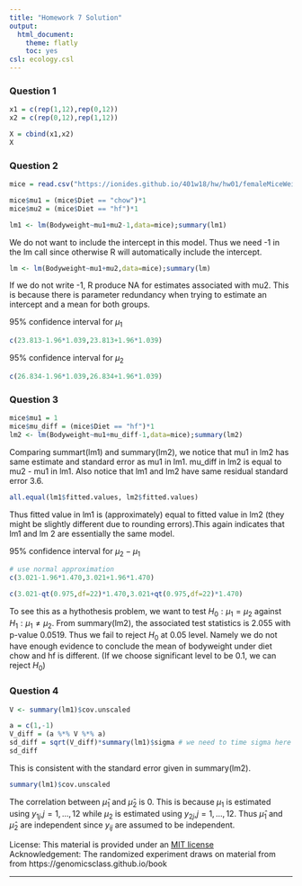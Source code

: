 ```yaml
---
title: "Homework 7 Solution"
output:
  html_document:
    theme: flatly
    toc: yes
csl: ecology.csl
---
```

### Question 1

```r
x1 = c(rep(1,12),rep(0,12))
x2 = c(rep(0,12),rep(1,12))

X = cbind(x1,x2)
X
```


### Question 2

```r
mice = read.csv("https://ionides.github.io/401w18/hw/hw01/femaleMiceWeights.csv")

mice$mu1 = (mice$Diet == "chow")*1
mice$mu2 = (mice$Diet == "hf")*1

lm1 <- lm(Bodyweight~mu1+mu2-1,data=mice);summary(lm1)
```

We do not want to include the intercept in this model. Thus we need -1 in the lm call since otherwise R will automatically include the intercept.

```r
lm <- lm(Bodyweight~mu1+mu2,data=mice);summary(lm)
```
If we do not write -1, R produce NA for estimates associated with mu2. This is because there is parameter redundancy when trying to estimate an intercept and a mean for both groups.

95% confidence interval for $\mu_1$
```r
c(23.813-1.96*1.039,23.813+1.96*1.039)
```

95% confidence interval for $\mu_2$
```r
c(26.834-1.96*1.039,26.834+1.96*1.039)
```

### Question 3
```r
mice$mu1 = 1
mice$mu_diff = (mice$Diet == "hf")*1
lm2 <- lm(Bodyweight~mu1+mu_diff-1,data=mice);summary(lm2)
```
Comparing summart(lm1) and summary(lm2), we notice that mu1 in lm2 has same estimate and standard error as mu1 in lm1. mu_diff in lm2 is equal to mu2 - mu1 in lm1. Also notice that lm1 and lm2 have same residual standard error 3.6.

```r
all.equal(lm1$fitted.values, lm2$fitted.values)
```
Thus fitted value in lm1 is (approximately) equal to fitted value in lm2 (they might be slightly different due to rounding errors).This again indicates that lm1 and lm 2 are essentially the same model.

95% confidence interval for $\mu_2-\mu_1$
```r
# use normal approximation
c(3.021-1.96*1.470,3.021+1.96*1.470)
```

```r
c(3.021-qt(0.975,df=22)*1.470,3.021+qt(0.975,df=22)*1.470)
```


To see this as a hythothesis problem, we want to test $H_0:\mu_1 = \mu_2$ against $H_1: \mu_1 \neq \mu_2$. From summary(lm2), the associated test statistics is 2.055 with p-value 0.0519. Thus we fail to reject $H_0$ at 0.05 level. Namely we do not have enough evidence to conclude the mean of bodyweight under diet chow and hf is different. (If we choose significant level to be 0.1, we can reject $H_0$)

### Question 4
```r
V <- summary(lm1)$cov.unscaled

a = c(1,-1)
V_diff = (a %*% V %*% a)
sd_diff = sqrt(V_diff)*summary(lm1)$sigma # we need to time sigma here since cov.unscaled does not include sigma
sd_diff
```
This is consistent with the standard error given in summary(lm2).

```r
summary(lm1)$cov.unscaled
```
The correlation between $\hat{\mu}_1$ and $\hat{\mu}_2$ is 0. This is because $\mu_1$ is estimated using $y_{1j}$,$j=1,...,12$ while $\mu_2$ is estimated using $y_{2j}$,$j=1,...,12$. Thus $\hat{\mu}_1$ and $\hat{\mu}_2$ are independent since $y_{ij}$ are assumed to be independent.


License: This material is provided under an [MIT license](https://ionides.github.io/401w18/LICENSE)<br>
Acknowledgement: The randomized experiment draws on material from from https://genomicsclass.github.io/book

------